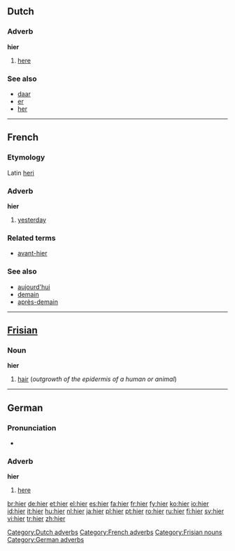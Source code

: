 {{see|hier-}}
==Dutch==

===Adverb===
'''hier'''

# [[here]]

===See also===
*[[daar]]
*[[er#Dutch|er]]
*[[her#Dutch|her]]

[[Category:Dutch adverbs]]

----

==French==

===Etymology===
Latin [[heri]]

===Adverb===
'''hier'''

# [[yesterday]]

===Related terms===
*[[avant-hier]]

===See also===
*[[aujourd'hui]]
*[[demain]]
*[[après-demain]]

[[Category:French adverbs]]

----

==[[Frisian]]==

===Noun===
'''hier'''

# [[hair]] (''outgrowth of the epidermis of a human or animal'')

[[Category:Frisian nouns]]

----

==German==

===Pronunciation===
* {{IPA|[hiːɐ]}}

===Adverb===
'''hier'''

# [[here]]

[[Category:German adverbs]]

[[br:hier]]
[[de:hier]]
[[et:hier]]
[[el:hier]]
[[es:hier]]
[[fa:hier]]
[[fr:hier]]
[[fy:hier]]
[[ko:hier]]
[[io:hier]]
[[id:hier]]
[[it:hier]]
[[hu:hier]]
[[nl:hier]]
[[ja:hier]]
[[pl:hier]]
[[pt:hier]]
[[ro:hier]]
[[ru:hier]]
[[fi:hier]]
[[sv:hier]]
[[vi:hier]]
[[tr:hier]]
[[zh:hier]]